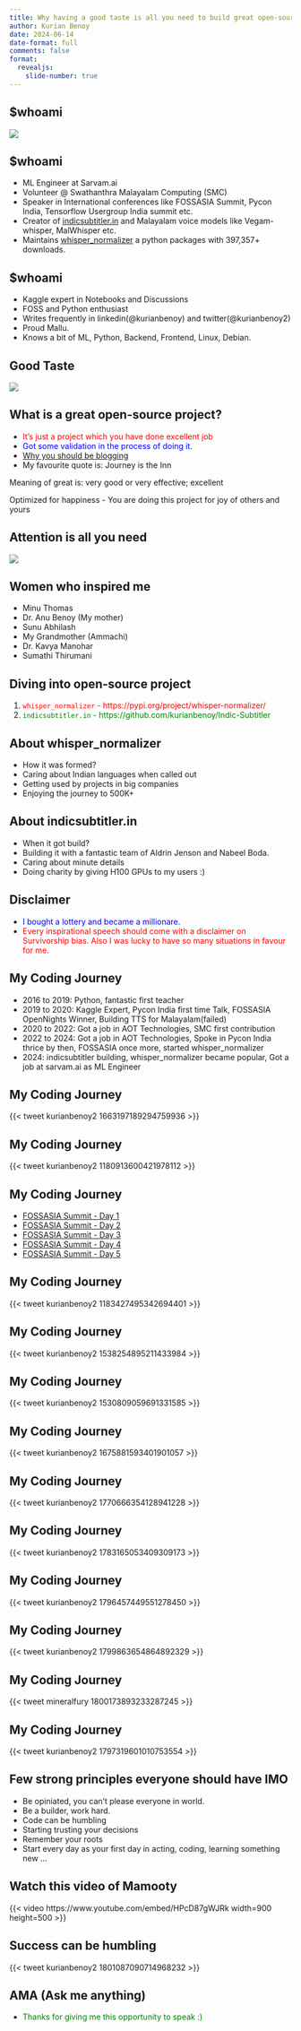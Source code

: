 ```yaml
---
title: Why having a good taste is all you need to build great open-source projects
author: Kurian Benoy
date: 2024-06-14
date-format: full
comments: false
format:
  revealjs:
    slide-number: true
---
```


## $whoami

![](https://kurianbenoy.com/posts/images/fossasia_summit_2019/my_lighting_talk.jpg)

## $whoami

- ML Engineer at Sarvam.ai
- Volunteer @ Swathanthra Malayalam Computing (SMC)
- Speaker in International conferences like FOSSASIA Summit, Pycon India, Tensorflow Usergroup India summit etc.
- Creator of [indicsubtitler.in](http://indicsubtitler.in/) and Malayalam voice models like Vegam-whisper, MalWhisper etc.
- Maintains [whisper_normalizer](https://pypi.org/project/whisper-normalizer/) a python packages with 397,357+ downloads.

## $whoami

- Kaggle expert in Notebooks and Discussions
- FOSS and Python enthusiast
- Writes frequently in linkedin(@kurianbenoy) and twitter(@kurianbenoy2)
- Proud Mallu.
- Knows a bit of ML, Python, Backend, Frontend, Linux, Debian.


## Good Taste

![](taste.png)

## What is a great open-source project?

- <span style="color:red">It's just a project which you have done excellent job</span>
- <span style="color:blue">Got some validation in the process of doing it. </span>
- [Why you should be blogging](https://medium.com/@racheltho/why-you-yes-you-should-blg-7d2544ac1045)
- My favourite quote is: Journey is the Inn

::: {.notes}
Meaning of great is: very good or very effective; excellent

Optimized for happiness - You are doing this project for joy of others and yours
:::

## Attention is all you need

![](attention_is_all_you_need.png)


## Women who inspired me

- Minu Thomas
- Dr. Anu Benoy (My mother)
- Sunu Abhilash
- My Grandmother (Ammachi)
- Dr. Kavya Manohar
- Sumathi Thirumani

## Diving into open-source project

1. <span style="color:red">`whisper_normalizer` - https://pypi.org/project/whisper-normalizer/ </span>
2. <span style="color:green">`indicsubtitler.in` - https://github.com/kurianbenoy/Indic-Subtitler </span>

## About whisper_normalizer

- How it was formed?
- Caring about Indian languages when called out
- Getting used by projects in big companies
- Enjoying the journey to 500K+ 

## About indicsubtitler.in

- When it got build?
- Building it with a fantastic team of Aldrin Jenson and Nabeel Boda.
- Caring about minute details
- Doing charity by giving H100 GPUs to my users :)

## Disclaimer

- <span style="color:blue">I bought a lottery and became a millionare.</span>
- <span style="color:red">Every inspirational speech should come with a disclaimer on Survivorship bias. Also I was lucky to have so many situations in favour for me.</span>

## My Coding Journey

- 2016 to 2019: Python, fantastic first teacher
- 2019 to 2020: Kaggle Expert, Pycon India first time Talk, FOSSASIA OpenNights Winner, Building TTS for Malayalam(failed)
- 2020 to 2022: Got a job in AOT Technologies, SMC first contribution
- 2022 to 2024: Got a job in AOT Technologies, Spoke in Pycon India thrice by then, FOSSASIA once more, started whisper_normalizer
- 2024: indicsubtitler building, whisper_normalizer became popular, Got a job at sarvam.ai as ML Engineer

## My Coding Journey

{{< tweet kurianbenoy2 1663197189294759936 >}}


## My Coding Journey

{{< tweet kurianbenoy2 1180913600421978112 >}}

## My Coding Journey

- [FOSSASIA Summit - Day 1](https://kurianbenoy.com/posts/2019/2019-03-13-FOSSASIA-Day1.html)
- [FOSSASIA Summit - Day 2](https://kurianbenoy.com/posts/2019/2019-03-14-FOSSASIA-Day2.html)
- [FOSSASIA Summit - Day 3](https://kurianbenoy.com/posts/2019/2019-03-15-FOSSASIA-Day3.html)
- [FOSSASIA Summit - Day 4](https://kurianbenoy.com/posts/2019/2019-03-16-FOSSASIA-Day4.html)
- [FOSSASIA Summit - Day 5](https://kurianbenoy.com/posts/2019/2019-03-17-FOSSASIA-Day5.html)

## My Coding Journey

{{< tweet kurianbenoy2 1183427495342694401 >}}


## My Coding Journey

{{< tweet kurianbenoy2 1538254895211433984 >}}

## My Coding Journey

{{< tweet kurianbenoy2 1530809059691331585 >}}

## My Coding Journey

{{< tweet kurianbenoy2 1675881593401901057 >}}

## My Coding Journey

{{< tweet kurianbenoy2 1770666354128941228 >}}

## My Coding Journey

{{< tweet kurianbenoy2 1783165053409309173 >}}

## My Coding Journey

{{< tweet kurianbenoy2 1796457449551278450 >}}

## My Coding Journey

{{< tweet kurianbenoy2 1799863654864892329 >}}

## My Coding Journey

{{< tweet mineralfury 1800173893233287245 >}}

## My Coding Journey

{{< tweet kurianbenoy2 1797319601010753554 >}}


## Few strong principles everyone should have IMO

- Be opiniated, you can't please everyone in world.
- Be a builder, work hard. 
- Code can be humbling
- Starting trusting your decisions
- Remember your roots
- Start every day as your first day in acting, coding, learning something new ...

## Watch this video of Mamooty

{{< video https://www.youtube.com/embed/HPcD87gWJRk width=900 height=500 >}}

## Success can be humbling

{{< tweet kurianbenoy2 1801087090714968232 >}}


## AMA (Ask me anything)

- <span style="color:green">Thanks for giving me this opportunity to speak :)</span>

